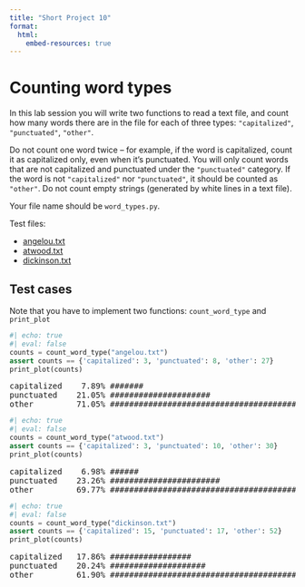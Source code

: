 ```yaml
---
title: "Short Project 10"
format:
  html:
    embed-resources: true
---
```


# Counting word types

In this lab session you will write two functions to read a text file, and count how many words there are in the file for each of three types: `"capitalized"`, `"punctuated"`, `"other"`.

Do not count one word twice -- for example, if the word is capitalized, count it as capitalized only, even when it's punctuated. You will only count words that are not capitalized and punctuated under the `"punctuated"` category. If the word is not `"capitalized"` nor `"punctuated"`, it should be counted as `"other"`. Do not count empty strings (generated by white lines in a text file).

Your file name should be `word_types.py`.

Test files:

- [angelou.txt](files/angelou.txt)
- [atwood.txt](atwood.txt)
- [dickinson.txt](dickinson.txt)

## Test cases

Note that you have to implement two functions: `count_word_type` and `print_plot`

```python
#| echo: true
#| eval: false
counts = count_word_type("angelou.txt")
assert counts == {'capitalized': 3, 'punctuated': 8, 'other': 27}
print_plot(counts)
```

<pre>
capitalized    7.89% #######
punctuated    21.05% #####################
other         71.05% #######################################################################
</pre>

```python
#| echo: true
#| eval: false
counts = count_word_type("atwood.txt")
assert counts == {'capitalized': 3, 'punctuated': 10, 'other': 30}
print_plot(counts)
```

<pre>
capitalized    6.98% ######
punctuated    23.26% #######################
other         69.77% #####################################################################
</pre>

```python
#| echo: true
#| eval: false
counts = count_word_type("dickinson.txt")
assert counts == {'capitalized': 15, 'punctuated': 17, 'other': 52}
print_plot(counts)
```

<pre>
capitalized   17.86% #################
punctuated    20.24% ####################
other         61.90% #############################################################
</pre>